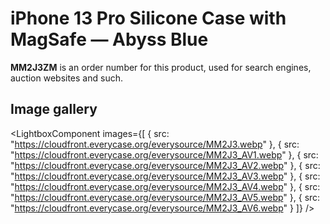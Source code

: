 
# iPhone 13 Pro Silicone Case with MagSafe — Abyss Blue

<Callout type='info' emoji='👉🏻'>**MM2J3ZM** is an order number for this product, used for search engines, auction websites and such.</Callout>

## Image gallery

<LightboxComponent
    images={[
      {
        src: "https://cloudfront.everycase.org/everysource/MM2J3.webp"
      },
      {
        src: "https://cloudfront.everycase.org/everysource/MM2J3_AV1.webp"
      },
      {
        src: "https://cloudfront.everycase.org/everysource/MM2J3_AV2.webp"
      },
      {
        src: "https://cloudfront.everycase.org/everysource/MM2J3_AV3.webp"
      },
      {
        src: "https://cloudfront.everycase.org/everysource/MM2J3_AV4.webp"
      },
      {
        src: "https://cloudfront.everycase.org/everysource/MM2J3_AV5.webp"
      },
      {
        src: "https://cloudfront.everycase.org/everysource/MM2J3_AV6.webp"
      }
    ]}
  />

